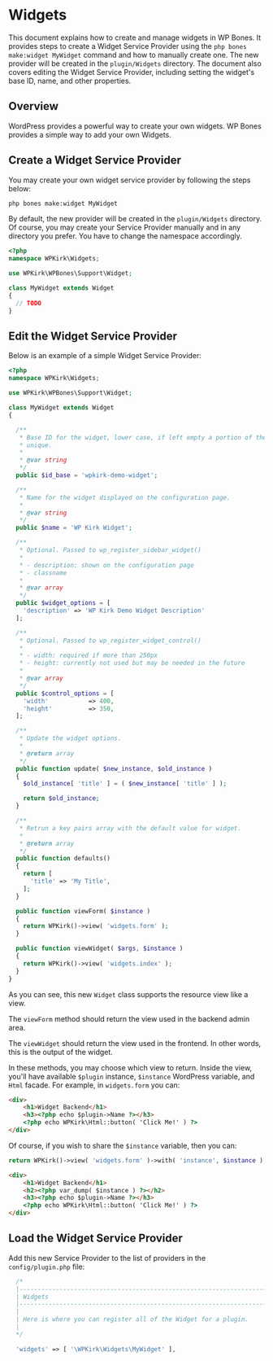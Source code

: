 
# Widgets

This document explains how to create and manage widgets in WP Bones. It provides steps to create a Widget Service Provider using the `php bones make:widget MyWidget` command and how to manually create one. The new provider will be created in the `plugin/Widgets` directory. The document also covers editing the Widget Service Provider, including setting the widget's base ID, name, and other properties.

## Overview

WordPress provides a powerful way to create your own widgets. WP Bones provides a simple way to add your own Widgets.

## Create a Widget Service Provider

You may create your own widget service provider by following the steps below:

```sh copy
php bones make:widget MyWidget
```

By default, the new provider will be created in the `plugin/Widgets` directory. Of course, you may create your Service Provider manually and in any directory you prefer. You have to change the namespace accordingly.

```php filename="plugin/Widgets/MyWidget.php" copy
<?php
namespace WPKirk\Widgets;

use WPKirk\WPBones\Support\Widget;

class MyWidget extends Widget
{
  // TODO
}
```

## Edit the Widget Service Provider 

Below is an example of a simple Widget Service Provider:

```php filename="plugin/Widgets/MyWidget.php" copy
<?php
namespace WPKirk\Widgets;

use WPKirk\WPBones\Support\Widget;

class MyWidget extends Widget
{

  /**
   * Base ID for the widget, lower case, if left empty a portion of the widget's class name will be used. Has to be
   * unique.
   *
   * @var string
   */
  public $id_base = 'wpkirk-demo-widget';

  /**
   * Name for the widget displayed on the configuration page.
   *
   * @var string
   */
  public $name = 'WP Kirk Widget';

  /**
   * Optional. Passed to wp_register_sidebar_widget()
   *
   * - description: shown on the configuration page
   * - classname
   *
   * @var array
   */
  public $widget_options = [
    'description' => 'WP Kirk Demo Widget Description'
  ];

  /**
   * Optional. Passed to wp_register_widget_control()
   *
   * - width: required if more than 250px
   * - height: currently not used but may be needed in the future
   *
   * @var array
   */
  public $control_options = [
    'width'           => 400,
    'height'          => 350,
  ];

  /**
   * Update the widget options.
   *
   * @return array
   */
  public function update( $new_instance, $old_instance )
  {
    $old_instance[ 'title' ] = ( $new_instance[ 'title' ] );

    return $old_instance;
  }

  /**
   * Retrun a key pairs array with the default value for widget.
   *
   * @return array
   */
  public function defaults()
  {
    return [
      'title' => 'My Title',
    ];
  }

  public function viewForm( $instance )
  {
    return WPKirk()->view( 'widgets.form' );
  }

  public function viewWidget( $args, $instance )
  {
    return WPKirk()->view( 'widgets.index' );
  }
}
```
As you can see, this new `Widget` class supports the resource view like a view.

The `viewForm` method should return the view used in the backend admin area.

The `viewWidget` should return the view used in the frontend. In other words, this is the output of the widget.

In these methods, you may choose which view to return. Inside the view, you'll have available `$plugin` instance, `$instance` WordPress variable, and `Html` facade. For example, in `widgets.form` you can:

```html copy
<div>
	<h1>Widget Backend</h1>
	<h3><?php echo $plugin->Name ?></h3>
	<?php echo WPKirk\Html::button( 'Click Me!' ) ?>
</div>
```

Of course, if you wish to share the `$instance` variable, then you can:

```php copy
return WPKirk()->view( 'widgets.form' )->with( 'instance', $instance );
```

```html copy
<div>
	<h1>Widget Backend</h1>
	<h2><?php var_dump( $instance ) ?></h2>
	<h3><?php echo $plugin->Name ?></h3>
	<?php echo WPKirk\Html::button( 'Click Me!' ) ?>
</div>
```

## Load the Widget Service Provider

Add this new Service Provider to the list of providers in the `config/plugin.php` file:

```php filename="config/plugin.php" copy
  /*
  |--------------------------------------------------------------------------
  | Widgets
  |--------------------------------------------------------------------------
  |
  | Here is where you can register all of the Widget for a plugin.
  |
  */

  'widgets' => [ '\WPKirk\Widgets\MyWidget' ],
```
